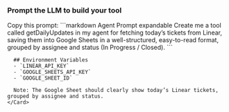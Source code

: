 
### Prompt the LLM to build your tool

 <Tab title="Get Daily Updates">
    <Card>
      Copy this prompt:
      ```markdown Agent Prompt expandable
      Create me a tool called getDailyUpdates in my agent for fetching today’s tickets from Linear, saving them into Google Sheets in a well-structured, easy-to-read format, grouped by assignee and status (In Progress / Closed).
      ```

      ## Environment Variables
      - `LINEAR_API_KEY`
      - `GOOGLE_SHEETS_API_KEY`
      - `GOOGLE_SHEET_ID`
      
      Note: The Google Sheet should clearly show today’s Linear tickets, grouped by assignee and status.
    </Card>
  </Tab>
</Tabs>


